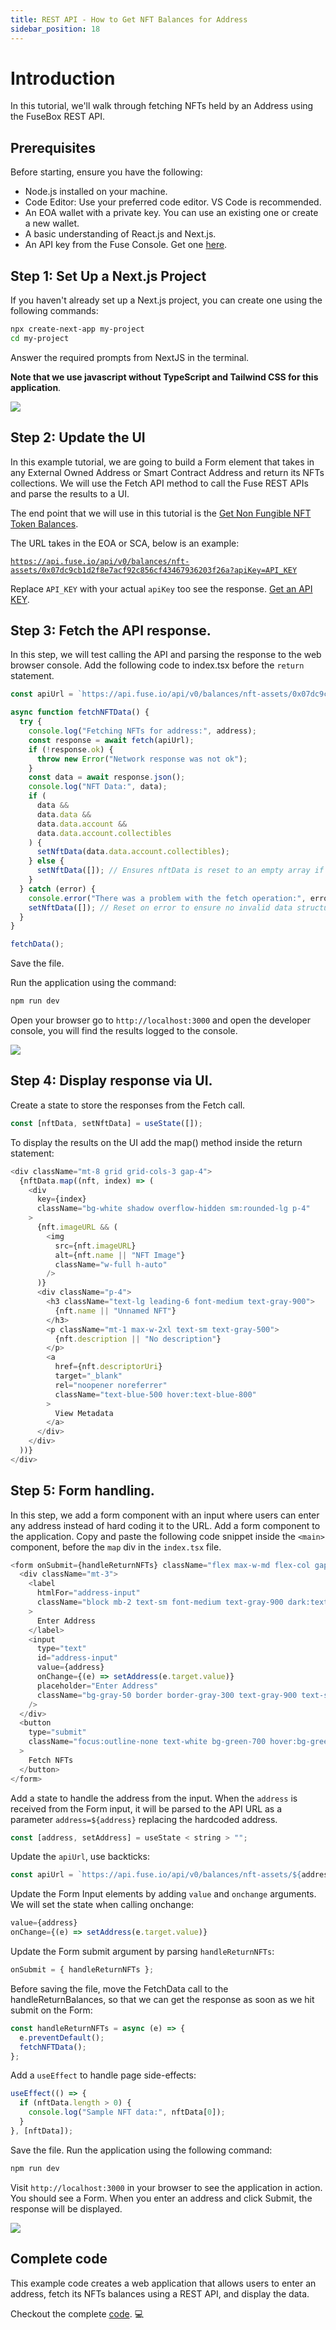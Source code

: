 ```yaml
---
title: REST API - How to Get NFT Balances for Address
sidebar_position: 18
---
```


# Introduction

In this tutorial, we'll walk through fetching NFTs held by an Address using the FuseBox REST API.

## Prerequisites

Before starting, ensure you have the following:

- Node.js installed on your machine.
- Code Editor: Use your preferred code editor. VS Code is recommended.
- An EOA wallet with a private key. You can use an existing one or create a new wallet.
- A basic understanding of React.js and Next.js.
- An API key from the Fuse Console. Get one [here](https://console.fuse.io/build).

## Step 1: Set Up a Next.js Project

If you haven't already set up a Next.js project, you can create one using the following commands:

```bash
npx create-next-app my-project
cd my-project
```

Answer the required prompts from NextJS in the terminal.

**Note that we use javascript without TypeScript and Tailwind CSS for this application**.

<img src="/img/tutorials/nextjs-init.png" />

## Step 2: Update the UI

In this example tutorial, we are going to build a Form element that takes in any External Owned Address or Smart Contract Address and return its NFTs collections. We will use the Fetch API method to call the Fuse REST APIs and parse the results to a UI.

The end point that we will use in this tutorial is the [Get Non Fungible NFT Token Balances](../../../balances-api/get-non-fungible-nft-token-balances.api.mdx).

The URL takes in the EOA or SCA, below is an example:

[`https://api.fuse.io/api/v0/balances/nft-assets/0x07dc9cb1d2f8e7acf92c856cf43467936203f26a?apiKey=API_KEY`](https://api.fuse.io/api/v0/balances/nft-assets/0x07dc9cb1d2f8e7acf92c856cf43467936203f26a?apiKey=API_KEY)

Replace `API_KEY` with your actual `apiKey` too see the response. [Get an API KEY](https://console.fuse.io/build).

## Step 3: Fetch the API response.

In this step, we will test calling the API and parsing the response to the web browser console. Add the following code to index.tsx before the `return` statement.

```javascript
const apiUrl = `https://api.fuse.io/api/v0/balances/nft-assets/0x07dc9cb1d2f8e7acf92c856cf43467936203f26a?apiKey=API_KEY`;

async function fetchNFTData() {
  try {
    console.log("Fetching NFTs for address:", address);
    const response = await fetch(apiUrl);
    if (!response.ok) {
      throw new Error("Network response was not ok");
    }
    const data = await response.json();
    console.log("NFT Data:", data);
    if (
      data &&
      data.data &&
      data.data.account &&
      data.data.account.collectibles
    ) {
      setNftData(data.data.account.collectibles);
    } else {
      setNftData([]); // Ensures nftData is reset to an empty array if no collectibles are found
    }
  } catch (error) {
    console.error("There was a problem with the fetch operation:", error);
    setNftData([]); // Reset on error to ensure no invalid data structures are used
  }
}

fetchData();
```

Save the file.

Run the application using the command:

```javascript
npm run dev
```

Open your browser go to `http://localhost:3000` and open the developer console, you will find the results logged to the console.

<img src="/img/tutorials/get-nfts-console.png" />

## Step 4: Display response via UI.

Create a state to store the responses from the Fetch call.

```javascript
const [nftData, setNftData] = useState([]);
```

To display the results on the UI add the map() method inside the return statement:

```javascript
<div className="mt-8 grid grid-cols-3 gap-4">
  {nftData.map((nft, index) => (
    <div
      key={index}
      className="bg-white shadow overflow-hidden sm:rounded-lg p-4"
    >
      {nft.imageURL && (
        <img
          src={nft.imageURL}
          alt={nft.name || "NFT Image"}
          className="w-full h-auto"
        />
      )}
      <div className="p-4">
        <h3 className="text-lg leading-6 font-medium text-gray-900">
          {nft.name || "Unnamed NFT"}
        </h3>
        <p className="mt-1 max-w-2xl text-sm text-gray-500">
          {nft.description || "No description"}
        </p>
        <a
          href={nft.descriptorUri}
          target="_blank"
          rel="noopener noreferrer"
          className="text-blue-500 hover:text-blue-800"
        >
          View Metadata
        </a>
      </div>
    </div>
  ))}
</div>
```

## Step 5: Form handling.

In this step, we add a form component with an input where users can enter any address instead of hard coding it to the URL. Add a form component to the application. Copy and paste the following code snippet inside the `<main>` component, before the `map` div in the `index.tsx` file.

```javascript
<form onSubmit={handleReturnNFTs} className="flex max-w-md flex-col gap-4">
  <div className="mt-3">
    <label
      htmlFor="address-input"
      className="block mb-2 text-sm font-medium text-gray-900 dark:text-white"
    >
      Enter Address
    </label>
    <input
      type="text"
      id="address-input"
      value={address}
      onChange={(e) => setAddress(e.target.value)}
      placeholder="Enter Address"
      className="bg-gray-50 border border-gray-300 text-gray-900 text-sm rounded-lg focus:ring-blue-500 focus:border-blue-500 block w-full p-2.5 dark:bg-gray-700 dark:border-gray-600 dark:placeholder-gray-400 dark:text-white dark:focus:ring-blue-500 dark:focus:border-blue-500"
    />
  </div>
  <button
    type="submit"
    className="focus:outline-none text-white bg-green-700 hover:bg-green-800 focus:ring-4 focus:ring-green-300 font-medium rounded-lg text-sm px-5 py-2.5 me-2 mb-2 dark:bg-green-600 dark:hover:bg-green-700 dark:focus:ring-green-800"
  >
    Fetch NFTs
  </button>
</form>
```

Add a state to handle the address from the input. When the `address` is received from the Form input, it will be parsed to the API URL as a parameter `address=${address}` replacing the hardcoded address.

```javascript
const [address, setAddress] = useState < string > "";
```

Update the `apiUrl`, use backticks:

```javascript
const apiUrl = `https://api.fuse.io/api/v0/balances/nft-assets/${address}?apiKey=API_KEY`;
```

Update the Form Input elements by adding `value` and `onchange` arguments. We will set the state when calling onchange:

```javascript
value={address}
onChange={(e) => setAddress(e.target.value)}
```

Update the Form submit argument by parsing `handleReturnNFTs`:

```javascript
onSubmit = { handleReturnNFTs };
```

Before saving the file, move the FetchData call to the handleReturnBalances, so that we can get the response as soon as we hit submit on the Form:

```javascript
const handleReturnNFTs = async (e) => {
  e.preventDefault();
  fetchNFTData();
};
```

Add a `useEffect` to handle page side-effects:

```javascript
useEffect(() => {
  if (nftData.length > 0) {
    console.log("Sample NFT data:", nftData[0]);
  }
}, [nftData]);
```

Save the file.
Run the application using the following command:

```javascript
npm run dev
```

Visit `http://localhost:3000` in your browser to see the application in action. You should see a Form. When you enter an address and click Submit, the response will be displayed.

<img src="/img/tutorials/get-nfts.png" />

## Complete code

This example code creates a web application that allows users to enter an address, fetch its NFTs balances using a REST API, and display the data.

Checkout the complete [code](https://github.com/fuseio/examples/blob/api-erc721-balance/erc721/pages/index.js). 💻
